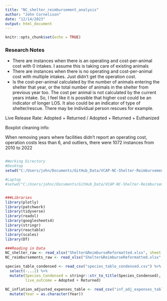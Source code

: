 ```yaml
---
title: "NC_shelter_reimbursement_analysis"
author: "John Cornelison"
date: "12/14/2023"
output: html_document
---
```


```r
knitr::opts_chunk$set(echo = TRUE)
```

### Research Notes

* There are instances when there is an operating and cost-per-animal cost with 0 intakes. I assume this is taking care of existing animals
* There are instances when there is no operating and cost-per-animal cost with multiple intakes. Just didn't get the operation cost.
* Is the cost-per-animal calculated by the number of animals entering the shelter that year, or the total number of animals in the shelter from previous year too. The cost per animal is not calculated by the current years intake. So, I feel like it is possible that higher cost could be an indicator of longer LOS. It also could be an indicator of type of shelter/rescue. There may be individual person rescues for example.

Live Release Rate: Adopted + Returned / Adopted + Returned + Euthanized

Boxplot cleaning info:

When removing years where facilities didn't report an operating cost, operation costs less than 6, and outliers, there were 1072 instances from 2010 to 2022




```r


```


```r
#Working Directory
#Desktop
setwd("C:/Users/john/Documents/GitHub_Data/VCAP-NC-Shelter-Reimbursement-Project-Data")

#Laptop
#setwd("C:/Users/johnc/Documents/GitHub_Data/VCAP-NC-Shelter-Reimbursement-Project-Data")


###Libraries
library(plotly)
library(patchwork)
library(tidyverse)
library(readxl)
library(googlesheets4)
library(stringr)
library(reactable)
library(scales)
library(DT)

###Reading in Data
NC_shelter_raw <- read_xlsx("Shelter&ReimburseReformatted.xlsx", sheet = "Shelter Final")
NC_reimbursements_raw <- read_xlsx("Shelter&ReimburseReformatted.xlsx", sheet = "Reimbursement Final")

species_table_condensed <- read_csv("species_table_condensed.csv") %>% 
  select(-...1) %>% 
  mutate(Species_Condensed = stringr::str_to_title(Species_Condensed),
         live_outcome = Adopted + Returned) 

NC_inflation_adjusted_expenses_table <- read_csv("inf_adj_expenses_table.csv") %>% 
  mutate(Year = as.character(Year))

```
